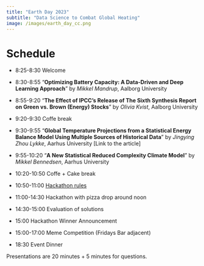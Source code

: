 ```yaml
---
title: "Earth Day 2023"
subtitle: "Data Science to Combat Global Heating"
image: /images/earth_day_cc.png
---
```


# Schedule

- 8:25-8:30 Welcome

- 8:30-8:55 "**Optimizing Battery Capacity: A Data-Driven and Deep Learning Approach**" by *Mikkel Mandrup*, Aalborg University

- 8:55-9:20 "**The Effect of IPCC’s Release of The Sixth Synthesis Report on Green vs. Brown (Energy) Stocks**" by *Olivia Kvist*, Aalborg University

- 9:20-9:30 Coffe break 

- 9:30-9:55 "**Global Temperature Projections from a Statistical Energy Balance Model Using Multiple Sources of Historical Data**" by *Jingying Zhou Lykke*, Aarhus University [Link to the article]

- 9:55-10:20 “**A New Statistical Reduced Complexity Climate Model**" by *Mikkel Bennedsen*, Aarhus University

- 10:20-10:50 Coffe + Cake break

- 10:50-11:00 [Hackathon rules](earthday2023.qmd#hackathon)

- 11:00-14:30 Hackathon with pizza drop around noon

- 14:30-15:00 Evaluation of solutions

- 15:00 Hackathon Winner Announcement

- 15:00-17:00 Meme Competition (Fridays Bar adjacent)

- 18:30 Event Dinner

Presentations are 20 minutes + 5 minutes for questions.
